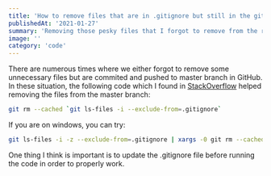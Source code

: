 ```yaml
---
title: 'How to remove files that are in .gitignore but still in the git repository'
publishedAt: '2021-01-27'
summary: 'Removing those pesky files that I forgot to remove from the repository but are already in GitHub.'
image: ''
category: 'code'
---
```


There are numerous times where we either forgot to remove some unnecessary files but are commited and pushed to master branch in GitHub. In these situation, the following code which I found in [StackOverflow](https://stackoverflow.com/a/13541721/8762354) helped removing the files from the master branch:

```bash
git rm --cached `git ls-files -i --exclude-from=.gitignore`
```

If you are on windows, you can try:

```bash
git ls-files -i -z --exclude-from=.gitignore | xargs -0 git rm --cached
```

One thing I think is important is to update the .gitignore file before running the code in order to properly work.

